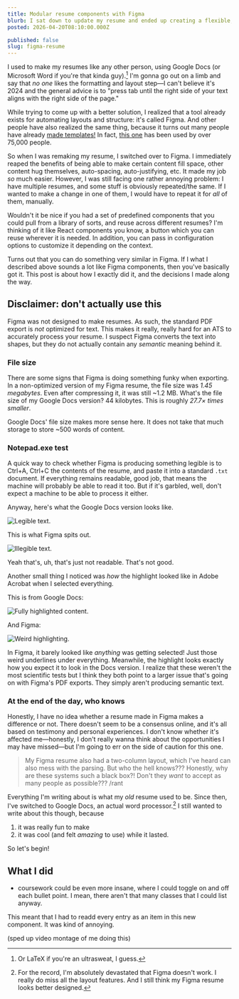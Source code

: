 ```yaml
---
title: Modular resume components with Figma
blurb: I sat down to update my resume and ended up creating a flexible, modular component system using Figma features like variables and properties.
posted: 2026-04-20T08:10:00.000Z

published: false
slug: figma-resume
---
```


I used to make my resumes like any other person, using Google Docs (or Microsoft Word if you're that kinda guy).[^1] I'm gonna go out on a limb and say that _no one_ likes the formatting and layout step—I can't believe it's 2024 and the general advice is to "press tab until the right side of your text aligns with the right side of the page."

While trying to come up with a better solution, I realized that a tool already exists for automating layouts and structure: it's called Figma. And other people have also realized the same thing, because it turns out many people have already [made templates!](https://www.figma.com/community/search?resource_type=files&sort_by=relevancy&query=resume&editor_type=all&price=all&creators=all) In fact, [this one](https://www.figma.com/community/file/777098881940669714/cv-resume) has been used by over 75,000 people.

So when I was remaking my resume, I switched over to Figma. I immediately reaped the benefits of being able to make certain content fill space, other content hug themselves, auto-spacing, auto-justifying, etc. It made my job _so_ much easier. However, I was still facing one rather annoying problem: I have multiple resumes, and some stuff is obviously repeated/the same. If I wanted to make a change in one of them, I would have to repeat it for _all_ of them, manually.

Wouldn't it be nice if you had a set of predefined components that you could pull from a library of sorts, and reuse across different resumes? I'm thinking of it like React components you know, a button which you can reuse wherever it is needed. In addition, you can pass in configuration options to customize it depending on the context.

Turns out that you can do something very similar in Figma. If I what I described above sounds a lot like Figma components, then you've basically got it. This post is about how I exactly did it, and the decisions I made along the way.

## Disclaimer: don't actually use this

Figma was not designed to make resumes. As such, the standard PDF export is _not_ optimized for text. This makes it really, really hard for an ATS to accurately process your resume. I suspect Figma converts the text into shapes, but they do not actually contain any _semantic_ meaning behind it.

### File size

There are some signs that Figma is doing something funky when exporting. In a non-optimized version of my Figma resume, the file size was _1.45 megabytes_. Even after compressing it, it was still ~1.2 MB. What's the file size of my Google Docs version? 44 kilobytes. This is roughly _27.7× times smaller_.

Google Docs' file size makes more sense here. It does not take that much storage to store ~500 words of content.

### Notepad.exe test

A quick way to check whether Figma is producing something legible is to Ctrl+A, Ctrl+C the contents of the resume, and paste it into a standard `.txt` document. If everything remains readable, good job, that means the machine will probably be able to read it too. But if it's garbled, well, don't expect a machine to be able to process it either.

Anyway, here's what the Google Docs version looks like.

![Legible text.](txt-google.png)

This is what Figma spits out.

![Illegible text.](txt-figma.png)

Yeah that's, uh, that's just not readable. That's not good.

Another small thing I noticed was _how_ the highlight looked like in Adobe Acrobat when I selected everything.

This is from Google Docs:

![Fully highlighted content.](select-google.png)

And Figma:

![Weird highlighting.](select-figma.png)

In Figma, it barely looked like _anything_ was getting selected! Just those weird underlines under everything. Meanwhile, the highlight looks exactly how you expect it to look in the Docs version. I realize that these weren't the most scientific tests but I think they both point to a larger issue that's going on with Figma's PDF exports. They simply aren't producing semantic text.

### At the end of the day, who knows

Honestly, I have no idea whether a resume made in Figma makes a difference or not. There doesn't seem to be a consensus online, and it's all based on testimony and personal experiences. I don't know whether it's affected me—honestly, I don't really wanna think about the opportunities I may have missed—but I'm going to err on the side of caution for this one.

> My Figma resume also had a two-column layout, which I've heard can also mess with the parsing. But who the hell knows??? Honestly, why are these systems such a black box?! Don't they _want_ to accept as many people as possible??? /rant

Everything I'm writing about is what my _old_ resume used to be. Since then, I've switched to Google Docs, an actual word processor.[^2] I still wanted to write about this though, because

1. it was really fun to make
2. it was cool (and felt _amazing_ to use) while it lasted.

So let's begin!

## What I did

- coursework could be even more insane, where I could toggle on and off each bullet point. I mean, there aren't that many classes that I could list anyway.

This meant that I had to readd every entry as an item in this new component. It was kind of annoying.

(sped up video montage of me doing this)

[^1]: Or LaTeX if you're an ultrasweat, I guess.
[^2]: For the record, I'm absolutely devastated that Figma doesn't work. I really do miss all the layout features. And I still think my Figma resume looks better designed.
